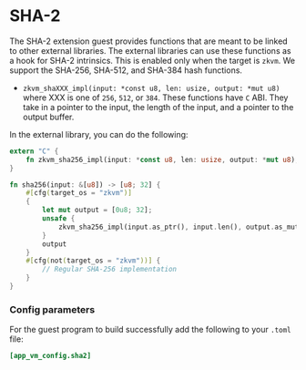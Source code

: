 # SHA-2

The SHA-2 extension guest provides functions that are meant to be linked to other external libraries. The external libraries can use these functions as a hook for SHA-2 intrinsics. This is enabled only when the target is `zkvm`. We support the SHA-256, SHA-512, and SHA-384 hash functions.

- `zkvm_shaXXX_impl(input: *const u8, len: usize, output: *mut u8)` where XXX is one of `256`, `512`, or `384`. These functions have `C` ABI. They take in a pointer to the input, the length of the input, and a pointer to the output buffer.

In the external library, you can do the following:

```rust
extern "C" {
    fn zkvm_sha256_impl(input: *const u8, len: usize, output: *mut u8);
}

fn sha256(input: &[u8]) -> [u8; 32] {
    #[cfg(target_os = "zkvm")]
    {
        let mut output = [0u8; 32];
        unsafe {
            zkvm_sha256_impl(input.as_ptr(), input.len(), output.as_mut_ptr() as *mut u8);
        }
        output
    }
    #[cfg(not(target_os = "zkvm"))] {
        // Regular SHA-256 implementation
    }
}
```

### Config parameters

For the guest program to build successfully add the following to your `.toml` file:

```toml
[app_vm_config.sha2]
```
